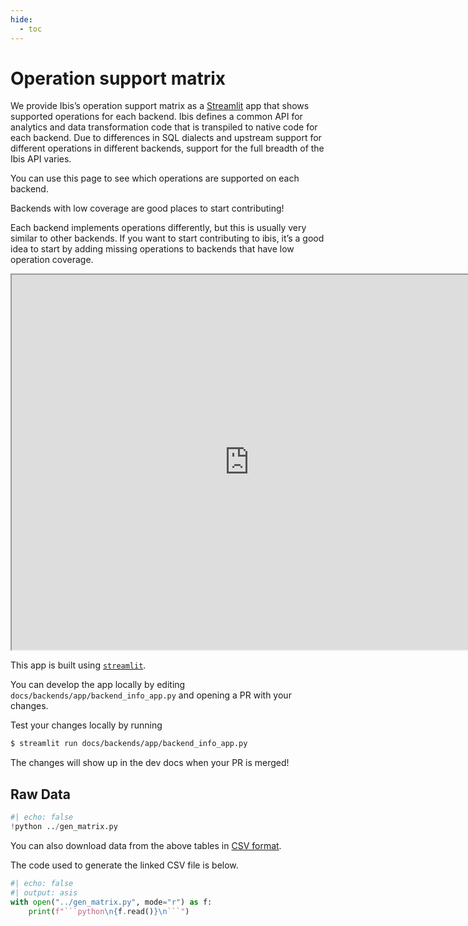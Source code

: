```yaml
---
hide:
  - toc
---
```


# Operation support matrix

We provide Ibis's operation support matrix as
a [Streamlit](https://streamlit.io/) app that shows supported operations for
each backend. Ibis defines a common API for analytics and data transformation
code that is transpiled to native code for each backend. Due to differences in
SQL dialects and upstream support for different operations in different
backends, support for the full breadth of the Ibis API varies.

You can use this page to see which operations are supported on each backend.

::: {.callout-tip}
Backends with low coverage are good places to start contributing!

Each backend implements operations differently, but this is usually very similar to other backends. If you want to start contributing to ibis, it's a good idea to start by adding missing operations to backends that have low operation coverage.
:::

<div class="streamlit-app">
  <iframe class="streamlit-app-inner" width=760 height=600 src="https://ibis-project.streamlit.app/?embedded=true"></iframe>
</div>

::: {.callout-note}
This app is built using [`streamlit`](https://streamlit.io/).

You can develop the app locally by editing `docs/backends/app/backend_info_app.py` and opening a PR with your changes.

Test your changes locally by running

```sh
$ streamlit run docs/backends/app/backend_info_app.py
```

The changes will show up in the dev docs when your PR is merged!
:::

## Raw Data

```python
#| echo: false
!python ../gen_matrix.py
```

You can also download data from the above tables in [CSV format](./backends/raw_support_matrix.csv).

The code used to generate the linked CSV file is below.

```python
#| echo: false
#| output: asis
with open("../gen_matrix.py", mode="r") as f:
    print(f"```python\n{f.read()}\n```")
```

